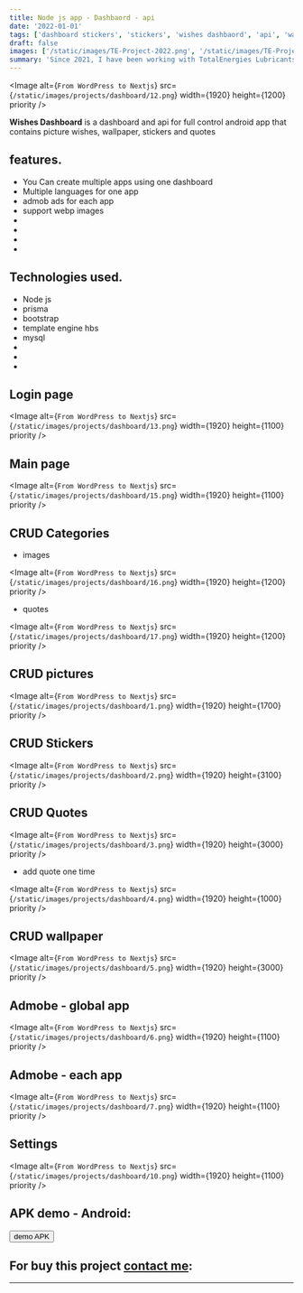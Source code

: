 ```yaml
---
title: Node js app - Dashbaord - api
date: '2022-01-01'
tags: ['dashboard stickers', 'stickers', 'wishes dashbaord', 'api', 'wallpaper']
draft: false
images: ['/static/images/TE-Project-2022.png', '/static/images/TE-Project-2022.png']
summary: 'Since 2021, I have been working with TotalEnergies Lubricants teams to create & develop graphic guidelines...'
---
```


<Image
  alt={`From WordPress to Nextjs`}
  src={`/static/images/projects/dashboard/12.png`}
  width={1920}
  height={1200}
  priority
/>

**Wishes Dashboard** is a dashboard and api for full control android app that contains picture wishes, wallpaper, stickers and quotes

## features.

- You Can create multiple apps using one dashboard
- Multiple languages for one app
- admob ads for each app
- support webp images
-
-
-
-

## Technologies used.

- Node js
- prisma
- bootstrap
- template engine hbs
- mysql
-
-
-

## Login page

<Image
  alt={`From WordPress to Nextjs`}
  src={`/static/images/projects/dashboard/13.png`}
  width={1920}
  height={1100}
  priority
/>

## Main page

<Image
  alt={`From WordPress to Nextjs`}
  src={`/static/images/projects/dashboard/15.png`}
  width={1920}
  height={1100}
  priority
/>

## CRUD Categories

- images

<Image
  alt={`From WordPress to Nextjs`}
  src={`/static/images/projects/dashboard/16.png`}
  width={1920}
  height={1200}
  priority
/>

- quotes

<Image
  alt={`From WordPress to Nextjs`}
  src={`/static/images/projects/dashboard/17.png`}
  width={1920}
  height={1200}
  priority
/>

## CRUD pictures

<Image
  alt={`From WordPress to Nextjs`}
  src={`/static/images/projects/dashboard/1.png`}
  width={1920}
  height={1700}
  priority
/>

## CRUD Stickers

<Image
  alt={`From WordPress to Nextjs`}
  src={`/static/images/projects/dashboard/2.png`}
  width={1920}
  height={3100}
  priority
/>

## CRUD Quotes

<Image
  alt={`From WordPress to Nextjs`}
  src={`/static/images/projects/dashboard/3.png`}
  width={1920}
  height={3000}
  priority
/>

- add quote one time

<Image
  alt={`From WordPress to Nextjs`}
  src={`/static/images/projects/dashboard/4.png`}
  width={1920}
  height={1000}
  priority
/>

## CRUD wallpaper

<Image
  alt={`From WordPress to Nextjs`}
  src={`/static/images/projects/dashboard/5.png`}
  width={1920}
  height={3000}
  priority
/>

## Admobe - global app

<Image
  alt={`From WordPress to Nextjs`}
  src={`/static/images/projects/dashboard/6.png`}
  width={1920}
  height={1100}
  priority
/>

## Admobe - each app

<Image
  alt={`From WordPress to Nextjs`}
  src={`/static/images/projects/dashboard/7.png`}
  width={1920}
  height={1100}
  priority
/>

## Settings

<Image
  alt={`From WordPress to Nextjs`}
  src={`/static/images/projects/dashboard/10.png`}
  width={1920}
  height={1100}
  priority
/>

## APK demo - Android:

<form
  action="https://mega.nz/file/vfonTSLA#DGl-ZRKf3vc2Lc_1HuRJt1Gb7EWC4toNwSVmBWeVrNE"
  className="mt-4"
>
  <input
    type="submit"
    formtarget="_blank"
    value="demo APK"
    className="text-white bg-gradient-to-r from-purple-500 via-purple-600 to-purple-700 hover:bg-gradient-to-br focus:ring-4 focus:outline-none focus:ring-purple-300 dark:focus:ring-purple-800 shadow-lg shadow-purple-500/50 dark:shadow-lg dark:shadow-purple-800/80 font-medium rounded-lg text-sm px-5 py-2.5 text-center mr-2 mb-2"
  />
</form>

## For buy this project [contact me](href="https://www.linkedin.com/in/abdellah-khalid"):

---

